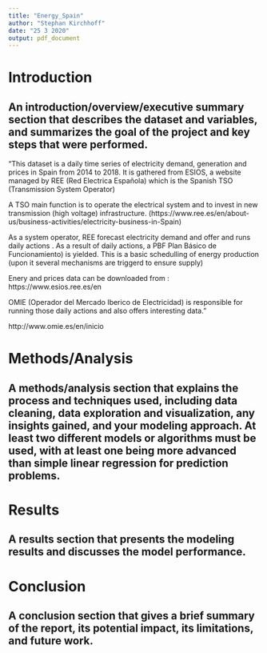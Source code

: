 ```yaml
---
title: "Energy_Spain"
author: "Stephan Kirchhoff"
date: "25 3 2020"
output: pdf_document
---
```




# Introduction
## An introduction/overview/executive summary section that describes the dataset and variables, and summarizes the goal of the project and key steps that were performed.

"This dataset is a daily time series of electricity demand, generation and prices in Spain from 2014 to 2018. It is gathered from ESIOS, a website managed by REE (Red Electrica Española) which is the Spanish TSO (Transmission System Operator)

A TSO main function is to operate the electrical system and to invest in new transmission (high voltage) infrastructure.
(https://www.ree.es/en/about-us/business-activities/electricity-business-in-Spain)

As a system operator, REE forecast electricity demand and offer and runs daily actions . As a result of daily actions, a PBF Plan Básico de Funcionamiento) is yielded. This is a basic schedulling of energy production (upon it several mechanisms are triggerd to ensure supply)

Enery and prices data can be downloaded from : https://www.esios.ree.es/en

OMIE (Operador del Mercado Iberico de Electricidad) is responsible for running those daily actions and also offers interesting data."

http://www.omie.es/en/inicio
                        
# Methods/Analysis
## A methods/analysis section that explains the process and techniques used, including data cleaning, data exploration and visualization, any insights gained, and your modeling approach. At least two different models or algorithms must be used, with at least one being more advanced than simple linear regression for prediction problems.

# Results
## A results section that presents the modeling results and discusses the model performance.
                        
# Conclusion 
## A conclusion section that gives a brief summary of the report, its potential impact, its limitations, and future work.
